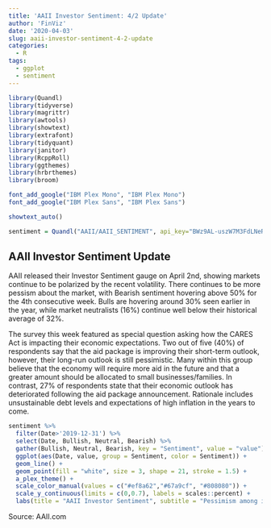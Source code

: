 ```yaml
---
title: 'AAII Investor Sentiment: 4/2 Update'
author: 'FinViz'
date: '2020-04-03'
slug: aaii-investor-sentiment-4-2-update
categories:
  - R
tags:
  - ggplot
  - sentiment
---
```


```r
library(Quandl)
library(tidyverse)
library(magrittr)
library(awtools)
library(showtext)
library(extrafont)
library(tidyquant)
library(janitor)
library(RcppRoll)
library(ggthemes)
library(hrbrthemes)
library(broom)

font_add_google("IBM Plex Mono", "IBM Plex Mono")
font_add_google("IBM Plex Sans", "IBM Plex Sans")

showtext_auto()

sentiment = Quandl("AAII/AAII_SENTIMENT", api_key="BWz9AL-uszW7M3FdLNeR")
```

## AAII Investor Sentiment Update

AAII released their Investor Sentiment gauge on April 2nd, showing markets continue to be polarized by the recent volatility. There continues to be more pessism about the market, with Bearish sentiment hovering above 50% for the 4th consecutive week. Bulls are hovering around 30% seen earlier in the year, while market neutralists (16%) continue well below their historical average of 32%.

The survey this week featured as special question asking how the CARES Act is impacting their economic expectations. Two out of five (40%) of respondents say that the aid package is improving their short-term outlook, however, their long-run outlook is still pessimistic. Many within this group believe that the economy will require more aid in the future and that a greater amount should be allocated to small businesses/families. In contrast, 27% of respondents state that their economic outlook has deteriorated following the aid package announcement. Rationale includes unsustainable debt levels and expectations of high inflation in the years to come.

```r
sentiment %>% 
  filter(Date>'2019-12-31') %>% 
  select(Date, Bullish, Neutral, Bearish) %>%
  gather(Bullish, Neutral, Bearish, key = "Sentiment", value = "value") %>% 
  ggplot(aes(Date, value, group = Sentiment, color = Sentiment)) +
  geom_line() +
  geom_point(fill = "white", size = 3, shape = 21, stroke = 1.5) +
  a_plex_theme() +
  scale_color_manual(values = c("#ef8a62","#67a9cf", "#808080")) +
  scale_y_continuous(limits = c(0,0.7), labels = scales::percent) +
  labs(title = "AAII Investor Sentiment", subtitle = "Pessimism among individual investors about the short-term direction of the stock market \nremains above 50% for the third consecutive week. The latest AAII Sentiment Survey also \nshows neutral sentiment remaining extraordinarily low.", x= "", y= "Percent")
```
Source: AAII.com

